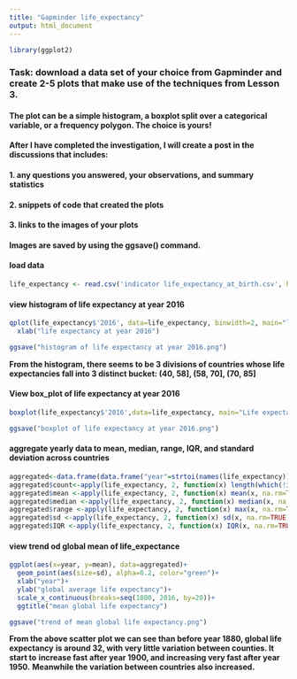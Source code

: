 ---
title: "Gapminder life_expectancy"
output: html_document
---

```{r setup, include=FALSE}
library(ggplot2)
```

### Task: download a data set of your choice from Gapminder and create 2-5 plots that make use of the techniques from Lesson 3.
#### The plot can be a simple histogram, a boxplot split over a categorical variable, or a frequency polygon. The choice is yours!
#### After I have completed the investigation, I will create a post in the discussions that includes:
####       1. any questions you answered, your observations, and summary statistics
####       2. snippets of code that created the plots
####       3. links to the images of your plots

#### Images are saved by using the ggsave() command.

#### load data
```{r load data}
life_expectancy <- read.csv('indicator life_expectancy_at_birth.csv', header = T, row.names = 1, check.names = F)
```
#### view histogram of life expectancy at year 2016
```{r}
qplot(life_expectancy$'2016', data=life_expectancy, binwidth=2, main="life expectancy at 2016")+
  xlab("life expectancy at year 2016")
```
```{r}
ggsave("histogram of life expectancy at year 2016.png")
```


**From the histogram, there seems to be 3 divisions of countries whose life** **expectancies fall into 3 distinct bucket: (40, 58], (58, 70], (70, 85]**

#### View box_plot of life expectancy at year 2016
```{r}
boxplot(life_expectancy$'2016',data=life_expectancy, main="Life expectancy at year 2016", ylab="life expectancy (years)")
```
```{r}
ggsave("boxplot of life expectancy at year 2016.png")
```


#### aggregate yearly data to mean, median, range, IQR, and standard deviation across countries
```{r}
aggregated<-data.frame(data.frame("year"=strtoi(names(life_expectancy)), "count"=0, "mean"=0))
aggregated$count<-apply(life_expectancy, 2, function(x) length(which(!is.na(x))))
aggregated$mean <-apply(life_expectancy, 2, function(x) mean(x, na.rm=TRUE))
aggregated$median <-apply(life_expectancy, 2, function(x) median(x, na.rm=TRUE))
aggregated$range <-apply(life_expectancy, 2, function(x) max(x, na.rm=TRUE)-min(x, na.rm=TRUE))
aggregated$sd <-apply(life_expectancy, 2, function(x) sd(x, na.rm=TRUE))
aggregated$IQR <-apply(life_expectancy, 2, function(x) IQR(x, na.rm=TRUE))
```
#### view trend od global mean of life_expectance
```{r}
ggplot(aes(x=year, y=mean), data=aggregated)+
  geom_point(aes(size=sd), alpha=0.2, color="green")+
  xlab("year")+
  ylab("global average life expectancy")+
  scale_x_continuous(breaks=seq(1800, 2016, by=20))+
  ggtitle("mean global life expectancy")
```

```{r}
ggsave("trend of mean global life expectancy.png")
```

**From the above scatter plot we can see than before year 1880, global life expectancy** **is around 32, with very little variation between counties. It start to** **increase fast after year 1900, and increasing very fast after year 1950.** **Meanwhile the variation between countries also increased.**
